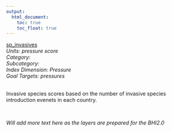 ```yaml
---
output:
  html_document:
    toc: true
    toc_float: true
---
```


[sp_invasives](https://github.com/OHI-Science/bhi/blob/master/baltic/layers/sp_invasives_bhi2015.csv)\
*Units: pressure score*\
*Category:*\
*Subcategory:*\
*Index Dimension: Pressure*\
*Goal Targets: pressures*\
<br>

Invasive species scores based on the number of invasive species introduction evenets in each country.

<br>

*Will add more text here as the layers are prepared for the BHI2.0*

<br>



<br>

